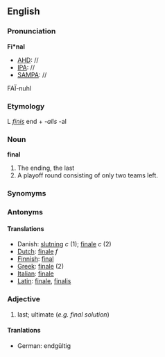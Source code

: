 ==English==
===Pronunciation===
'''Fi*nal'''
*[[AHD]]: //
*[[IPA]]: //
*[[SAMPA]]: //
FA&Iuml;-nuhl

===Etymology===
L ''[[finis]]'' end + ''-alis'' -al

===Noun===
'''final'''

#The ending, the last
#A playoff round consisting of only two teams left.

===Synomyms===
===Antonyms===
====Translations====
*Danish: [[slutning]] ''c'' (1); [[finale]] ''c'' (2)
*[[Dutch]]: [[finale]] ''f''
*[[Finnish]]: [[final]]
*[[Greek]]: [[finale]] (2)
*[[Italian]]: [[finale]]
*[[Latin]]: [[finale]], [[finalis]]

===Adjective===
# last; ultimate (''e.g. final solution'')

====Tranlations====
*German: endgültig